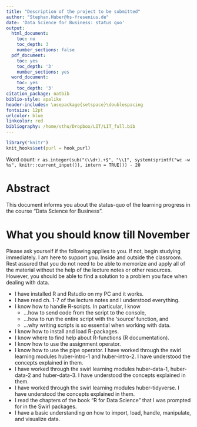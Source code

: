 ```yaml
---
title: "Description of the project to be submitted"
author: "Stephan.Huber@hs-fresenius.de"
date: 'Data Science for Business: status quo'
output:
  html_document:
    toc: no
    toc_depth: 3
    number_sections: false
  pdf_document:
    toc: yes
    toc_depth: '3'
    number_sections: yes
  word_document:
    toc: yes
    toc_depth: '3'
citation_package: natbib
biblio-style: apalike
header-includes: \usepackage{setspace}\doublespacing
fontsize: 12pt
urlcolor: blue
linkcolor: red
bibliography: /home/sthu/Dropbox/LIT/LIT_full.bib
---
```

  
```r
library("knitr")
knit_hooks$set(purl = hook_purl)
```

Word count: `r as.integer(sub("(\\d+).+$", "\\1", system(sprintf("wc -w %s", knitr::current_input()), intern = TRUE))) - 20`

# Abstract {-}
This document informs you about the status-quo of the learning progress in the course "Data Science for Business". 

# What you should know till November

Please ask yourself if the following applies to you. If not, begin studying immediately. I am here to support you. Inside and outside the classroom. Rest assured that you do not need to be able to memorize and apply all of the material without the help of the lecture notes or other resources. However, you should be able to find a solution to a problem you face when dealing with data.

- I have installed R and Rstudio on my PC and it works.
- I have read ch. 1-7 of the lecture notes and I understood everything.
- I know how to handle R-scripts. In particular, I know
    - ...how to send code from the script to the console, 
    - ...how to run the entire script with the 'source' function, and
    - ...why writing scripts is so essential when working with data.
- I know how to install and load R-packages.
- I know where to find help about R-functions (R documentation).
- I know how to use the assignment operator.
- I know how to use the pipe operator.
I have worked through the swirl learning modules huber-intro-1 and huber-intro-2. I have understood the concepts explained in them.
- I have worked through the swirl learning modules huber-data-1, huber-data-2 and huber-data-3. I have understood the concepts explained in them.
- I have worked through the swirl learning modules huber-tidyverse. I have understood the concepts explained in them.
- I read the chapters of the book "R for Data Science" that I was prompted for in the Swirl packages.
- I have a basic understanding on how to import, load, handle, manipulate, and visualize data.



